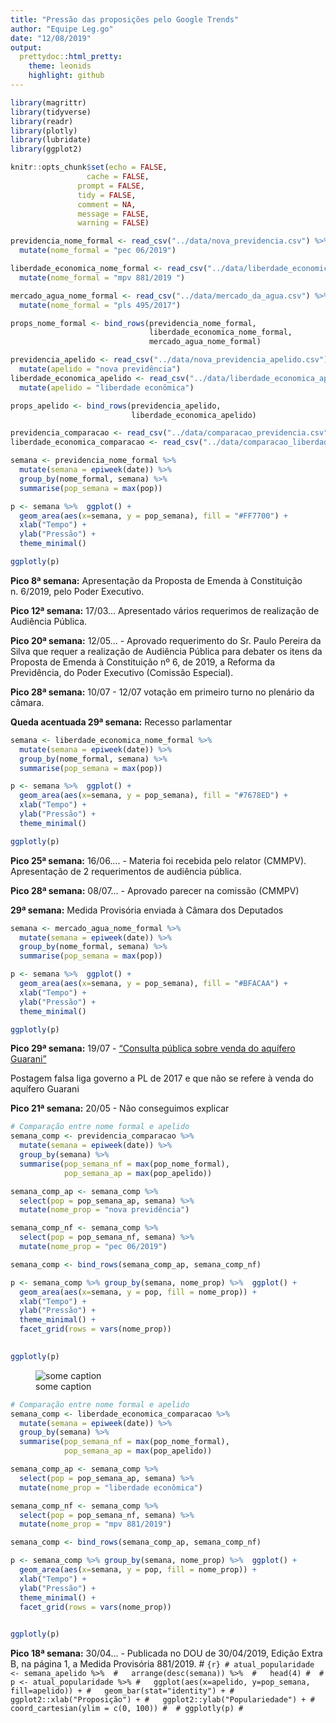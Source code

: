 ```yaml
---
title: "Pressão das proposições pelo Google Trends"
author: "Equipe Leg.go"
date: "12/08/2019"
output:
  prettydoc::html_pretty:
    theme: leonids
    highlight: github
---
```


```r
library(magrittr)
library(tidyverse)
library(readr)
library(plotly)
library(lubridate)
library(ggplot2)

knitr::opts_chunk$set(echo = FALSE,
	             cache = FALSE,
               prompt = FALSE,
               tidy = FALSE,
               comment = NA,
               message = FALSE,
               warning = FALSE)
```

```r
previdencia_nome_formal <- read_csv("../data/nova_previdencia.csv") %>% 
  mutate(nome_formal = "pec 06/2019")

liberdade_economica_nome_formal <- read_csv("../data/liberdade_economica.csv") %>% 
  mutate(nome_formal = "mpv 881/2019 ")

mercado_agua_nome_formal <- read_csv("../data/mercado_da_agua.csv") %>% 
  mutate(nome_formal = "pls 495/2017")

props_nome_formal <- bind_rows(previdencia_nome_formal, 
                               liberdade_economica_nome_formal,
                               mercado_agua_nome_formal)
```


```r
previdencia_apelido <- read_csv("../data/nova_previdencia_apelido.csv") %>% 
  mutate(apelido = "nova previdência")
liberdade_economica_apelido <- read_csv("../data/liberdade_economica_apelido.csv")%>% 
  mutate(apelido = "liberdade econômica")

props_apelido <- bind_rows(previdencia_apelido,
                           liberdade_economica_apelido)

```

```r
previdencia_comparacao <- read_csv("../data/comparacao_previdencia.csv")
liberdade_economica_comparacao <- read_csv("../data/comparacao_liberdade_economica.csv")
```


```r
semana <- previdencia_nome_formal %>% 
  mutate(semana = epiweek(date)) %>% 
  group_by(nome_formal, semana) %>% 
  summarise(pop_semana = max(pop))

p <- semana %>%  ggplot() + 
  geom_area(aes(x=semana, y = pop_semana), fill = "#FF7700") +
  xlab("Tempo") + 
  ylab("Pressão") +
  theme_minimal()

ggplotly(p)

```

**Pico 8ª semana:** Apresentação da Proposta de Emenda à Constituição n. 6/2019, pelo Poder Executivo.

**Pico 12ª semana:** 17/03... Apresentado vários requerimos de realização de Audiência Pública.

**Pico 20ª semana:** 12/05... - Aprovado requerimento do Sr. Paulo Pereira da Silva que requer a realização de Audiência Pública para debater os itens da Proposta de Emenda à Constituição nº 6, de 2019, a Reforma da Previdência, do Poder Executivo (Comissão Especial).

**Pico 28ª semana:** 10/07 - 12/07 votação em primeiro turno no plenário da câmara.

**Queda acentuada 29ª semana:** Recesso parlamentar

```r
semana <- liberdade_economica_nome_formal %>% 
  mutate(semana = epiweek(date)) %>% 
  group_by(nome_formal, semana) %>% 
  summarise(pop_semana = max(pop))

p <- semana %>%  ggplot() + 
  geom_area(aes(x=semana, y = pop_semana), fill = "#7678ED") +
  xlab("Tempo") + 
  ylab("Pressão") +
  theme_minimal()

ggplotly(p)

```

**Pico 25ª semana:** 16/06.... - Materia foi recebida pelo relator (CMMPV). Apresentação de 2 requerimentos de audiência pública.

**Pico 28ª semana:** 08/07... - Aprovado parecer na comissão (CMMPV)

**29ª semana:** Medida Provisória enviada à Câmara dos Deputados


```r
semana <- mercado_agua_nome_formal %>% 
  mutate(semana = epiweek(date)) %>% 
  group_by(nome_formal, semana) %>% 
  summarise(pop_semana = max(pop))

p <- semana %>%  ggplot() + 
  geom_area(aes(x=semana, y = pop_semana), fill = "#BFACAA") +
  xlab("Tempo") + 
  ylab("Pressão") +
  theme_minimal()

ggplotly(p)

```


**Pico 29ª semana:** 19/07 - ["Consulta pública sobre venda do aquífero Guarani"](https://www1.folha.uol.com.br/poder/2019/07/nao-existe-consulta-publica-sobre-venda-do-aquifero-guarani-nem-bolsonaro-e-guedes-estao-envolvidos.shtml)

Postagem falsa liga governo a PL de 2017 e que não se refere à venda do aquífero Guarani

**Pico 21ª semana:** 20/05 - Não conseguimos explicar

```r
# Comparação entre nome formal e apelido
semana_comp <- previdencia_comparacao %>% 
  mutate(semana = epiweek(date)) %>% 
  group_by(semana) %>% 
  summarise(pop_semana_nf = max(pop_nome_formal),
            pop_semana_ap = max(pop_apelido))

semana_comp_ap <- semana_comp %>% 
  select(pop = pop_semana_ap, semana) %>% 
  mutate(nome_prop = "nova previdência")

semana_comp_nf <- semana_comp %>% 
  select(pop = pop_semana_nf, semana) %>% 
  mutate(nome_prop = "pec 06/2019")

semana_comp <- bind_rows(semana_comp_ap, semana_comp_nf)

p <- semana_comp %>% group_by(semana, nome_prop) %>%  ggplot() + 
  geom_area(aes(x=semana, y = pop, fill = nome_prop)) +
  xlab("Tempo") + 
  ylab("Pressão") +
  theme_minimal() +
  facet_grid(rows = vars(nome_prop)) 
  

ggplotly(p)

```
![some caption](previdencia.png)


```r
# Comparação entre nome formal e apelido
semana_comp <- liberdade_economica_comparacao %>% 
  mutate(semana = epiweek(date)) %>% 
  group_by(semana) %>% 
  summarise(pop_semana_nf = max(pop_nome_formal),
            pop_semana_ap = max(pop_apelido))

semana_comp_ap <- semana_comp %>% 
  select(pop = pop_semana_ap, semana) %>% 
  mutate(nome_prop = "liberdade econômica")

semana_comp_nf <- semana_comp %>% 
  select(pop = pop_semana_nf, semana) %>% 
  mutate(nome_prop = "mpv 881/2019")

semana_comp <- bind_rows(semana_comp_ap, semana_comp_nf)

p <- semana_comp %>% group_by(semana, nome_prop) %>%  ggplot() + 
  geom_area(aes(x=semana, y = pop, fill = nome_prop)) +
  xlab("Tempo") + 
  ylab("Pressão") +
  theme_minimal() +
  facet_grid(rows = vars(nome_prop)) 
  

ggplotly(p)

```
**Pico 18ª semana:** 30/04... - Publicada no DOU de 30/04/2019, Edição Extra B, na página 1, a Medida Provisória 881/2019.
# ```{r}
# atual_popularidade <- semana_apelido %>% 
#   arrange(desc(semana)) %>% 
#   head(4)
# 
# p <- atual_popularidade %>%
#   ggplot(aes(x=apelido, y=pop_semana, fill=apelido)) +
#   geom_bar(stat="identity") +
#   ggplot2::xlab("Proposição") +
#   ggplot2::ylab("Populariedade") +
#   coord_cartesian(ylim = c(0, 100))
# 
# ggplotly(p)
# ```
